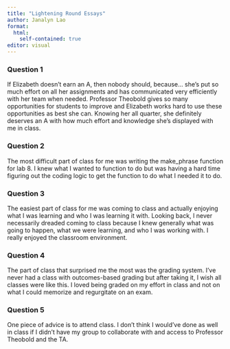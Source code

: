 ```yaml
---
title: "Lightening Round Essays"
author: Janalyn Lao
format: 
  html:
    self-contained: true
editor: visual
---
```


### Question 1

If Elizabeth doesn't earn an A, then nobody should, because... she's put so much effort on all her assignments and has communicated very efficiently with her team when needed. Professor Theobold gives so many opportunities for students to improve and Elizabeth works hard to use these opportunities as best she can. Knowing her all quarter, she definitely deserves an A with how much effort and knowledge she's displayed with me in class.

### Question 2

The most difficult part of class for me was writing the make_phrase function for lab 8. I knew what I wanted to function to do but was having a hard time figuring out the coding logic to get the function to do what I needed it to do.

### Question 3

The easiest part of class for me was coming to class and actually enjoying what I was learning and who I was learning it with. Looking back, I never necessarily dreaded coming to class because I knew generally what was going to happen, what we were learning, and who I was working with. I really enjoyed the classroom environment.

### Question 4

The part of class that surprised me the most was the grading system. I've never had a class with outcomes-based grading but after taking it, I wish all classes were like this. I loved being graded on my effort in class and not on what I could memorize and regurgitate on an exam.

### Question 5

One piece of advice is to attend class. I don't think I would've done as well in class if I didn't have my group to collaborate with and access to Professor Theobold and the TA.
